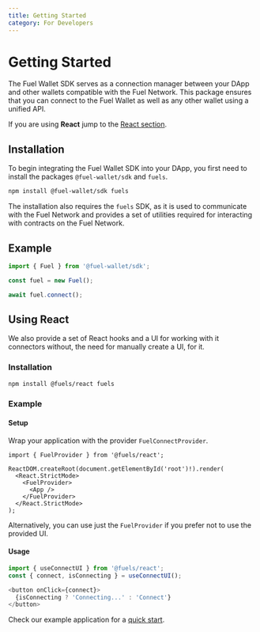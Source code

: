 ```yaml
---
title: Getting Started
category: For Developers
---
```


# Getting Started

The Fuel Wallet SDK serves as a connection manager between your DApp and other wallets compatible with the Fuel Network. This package ensures that you can connect to the Fuel Wallet as well as any other wallet using a unified API.

If you are using **React** jump to the [React section](./#using-react).

## Installation

To begin integrating the Fuel Wallet SDK into your DApp, you first need to install the packages `@fuel-wallet/sdk` and `fuels`.

```bash
npm install @fuel-wallet/sdk fuels
```

The installation also requires the `fuels` SDK, as it is used to communicate with the Fuel Network and provides a set of utilities required for interacting with contracts on the Fuel Network.

## Example

```ts
import { Fuel } from '@fuel-wallet/sdk';

const fuel = new Fuel();

await fuel.connect();
```

## Using React

We also provide a set of React hooks and a UI for working with it connectors without,
the need for manually create a UI, for it.

### Installation

```bash
npm install @fuels/react fuels
```

### Example

#### Setup

Wrap your application with the provider `FuelConnectProvider`.

```tsx
import { FuelProvider } from '@fuels/react';

ReactDOM.createRoot(document.getElementById('root')!).render(
  <React.StrictMode>
    <FuelProvider>
      <App />
    </FuelProvider>
  </React.StrictMode>
);
```

Alternatively, you can use just the `FuelProvider` if you prefer not to use the provided UI.

#### Usage

```ts
import { useConnectUI } from '@fuels/react';
const { connect, isConnecting } = useConnectUI();

<button onClick={connect}>
  {isConnecting ? 'Connecting...' : 'Connect'}
</button>
```

Check our example application for a [quick start](https://github.com/FuelLabs/fuels-wallet/tree/master/examples/cra-dapp).

